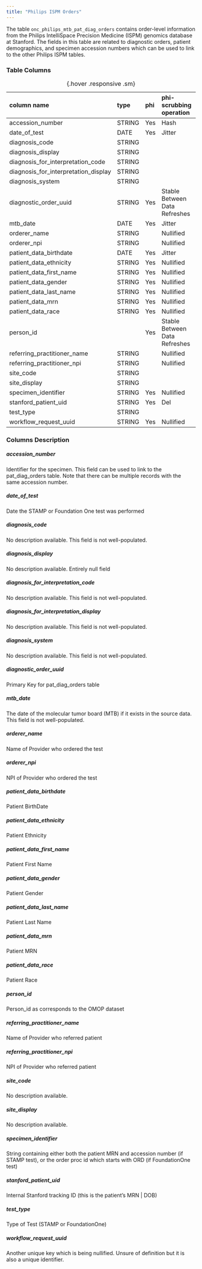 ```yaml
---
title: "Philips ISPM Orders"
---
```


The table `onc_philips_mtb_pat_diag_orders` contains order-level information from the Philips IntelliSpace Precision Medicine (ISPM) genomics database at Stanford. The fields in this table are related to diagnostic orders, patient demographics, and specimen accession numbers which can be used to link to the other Philips ISPM tables.


### Table Columns

| column name                          | type   | phi   | phi-scrubbing operation       |
|:-------------------------------------|:-------|:------|:------------------------------|
| accession_number                     | STRING | Yes   | Hash                          |
| date_of_test                         | DATE   | Yes   | Jitter                        |
| diagnosis_code                       | STRING |       |                            |
| diagnosis_display                    | STRING |       |                            |
| diagnosis_for_interpretation_code    | STRING |       |                            |
| diagnosis_for_interpretation_display | STRING |       |                            |
| diagnosis_system                     | STRING |       |                            |
| diagnostic_order_uuid                | STRING | Yes   | Stable Between Data Refreshes |
| mtb_date                             | DATE   | Yes   | Jitter                        |
| orderer_name                         | STRING |       | Nullified                     |
| orderer_npi                          | STRING |       | Nullified                     |
| patient_data_birthdate               | DATE   | Yes   | Jitter                        |
| patient_data_ethnicity               | STRING | Yes   | Nullified                     |
| patient_data_first_name              | STRING | Yes   | Nullified                     |
| patient_data_gender                  | STRING | Yes   | Nullified                     |
| patient_data_last_name               | STRING | Yes   | Nullified                     |
| patient_data_mrn                     | STRING | Yes   | Nullified                     |
| patient_data_race                    | STRING | Yes   | Nullified                     |
| person_id                            |        | Yes   | Stable Between Data Refreshes |
| referring_practitioner_name          | STRING |       | Nullified                     |
| referring_practitioner_npi           | STRING |       | Nullified                     |
| site_code                            | STRING |       |                            |
| site_display                         | STRING |       |                            |
| specimen_identifier                  | STRING | Yes   | Nullified                     |
| stanford_patient_uid                 | STRING | Yes   | Del                           |
| test_type                            | STRING |       |                            |
| workflow_request_uuid                | STRING | Yes   | Nullified                     |

:  {.hover .responsive .sm}

### Columns Description


##### accession_number

Identifier for the specimen. This field can be used to link to the pat_diag_orders table. Note that there can be multiple records with the same accession number.

##### date_of_test

Date the STAMP or Foundation One test was performed

##### diagnosis_code

No description available. This field is not well-populated.

##### diagnosis_display

No description available. Entirely null field

##### diagnosis_for_interpretation_code

No description available. This field is not well-populated.

##### diagnosis_for_interpretation_display

No description available. This field is not well-populated.

##### diagnosis_system

No description available. This field is not well-populated.

##### diagnostic_order_uuid

Primary Key for pat_diag_orders table

##### mtb_date

The date of the molecular tumor board (MTB) if it exists in the source data. This field is not well-populated.

##### orderer_name

Name of Provider who ordered the test

##### orderer_npi

NPI of Provider who ordered the test

##### patient_data_birthdate

Patient BirthDate

##### patient_data_ethnicity

Patient Ethnicity

##### patient_data_first_name

Patient First Name

##### patient_data_gender

Patient Gender

##### patient_data_last_name

Patient Last Name

##### patient_data_mrn

Patient MRN

##### patient_data_race

Patient Race

##### person_id

Person_id as corresponds to the OMOP dataset

##### referring_practitioner_name

Name of Provider who referred patient

##### referring_practitioner_npi

NPI of Provider who referred patient

##### site_code

No description available.

##### site_display

No description available.

##### specimen_identifier

String containing either both the patient MRN and accession number (if STAMP test), or the order proc id which starts with ORD (if FoundationOne test)

##### stanford_patient_uid

Internal Stanford tracking ID (this is the patient's MRN | DOB)

##### test_type

Type of Test (STAMP or FoundationOne)

##### workflow_request_uuid

Another unique key which is being nullified. Unsure of definition but it is also a unique identifier.

